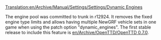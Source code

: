 [[Translation:en/Archive/Manual/Settings/Settings/Dynamic Engines]]


{{en/Stub}}

The engine pool was committed to trunk in r12924. It removes the fixed engine type limits and allows having multiple NewGRF vehicle sets in one game when using the patch option "dynamic_engines". The first stable release to include this feature is [[en/Archive/OpenTTD/OpenTTD 0.7.0]].